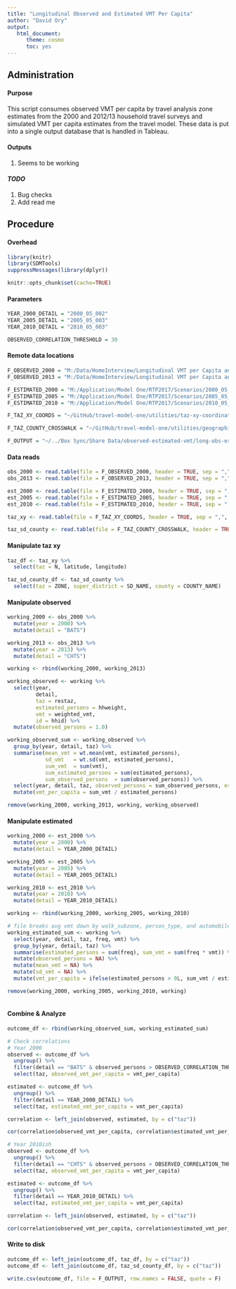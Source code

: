 ```yaml
---
title: "Longitudinal Observed and Estimated VMT Per Capita"
author: "David Ory"
output: 
   html_document:
      theme: cosmo
      toc: yes
---
```


## Administration

#### Purpose
This script consumes observed VMT per capita by travel analysis zone estimates from the 2000 and 2012/13 household travel surveys and simulated VMT per capita estimates from the travel model.  These data is put into a single output database that is handled in Tableau. 


#### Outputs
1.  Seems to be working

#### _TODO_ 
1. Bug checks 
3. Add read me

## Procedure

#### Overhead
```r
library(knitr)
library(SDMTools)
suppressMessages(library(dplyr))
```

```r
knitr::opts_chunk$set(cache=TRUE)
```

#### Parameters
```r
YEAR_2000_DETAIL = "2000_05_002"
YEAR_2005_DETAIL = "2005_05_003"
YEAR_2010_DETAIL = "2010_05_003"

OBSERVED_CORRELATION_THRESHOLD = 30

```


#### Remote data locations
```r
F_OBSERVED_2000 = "M:/Data/HomeInterview/Longitudinal VMT per Capita and per Worker/BATS2000_VMT_by_Person.csv"
F_OBSERVED_2013 = "M:/Data/HomeInterview/Longitudinal VMT per Capita and per Worker/CHTS2013_VMT_by_Person.csv"

F_ESTIMATED_2000 = "M:/Application/Model One/RTP2017/Scenarios/2000_05_002/OUTPUT/core_summaries/VehicleMilesTraveled.csv"
F_ESTIMATED_2005 = "M:/Application/Model One/RTP2017/Scenarios/2005_05_003/OUTPUT/core_summaries/VehicleMilesTraveled.csv"
F_ESTIMATED_2010 = "M:/Application/Model One/RTP2017/Scenarios/2010_05_003/OUTPUT/core_summaries/VehicleMilesTraveled.csv"

F_TAZ_XY_COORDS = "~/GitHub/travel-model-one/utilities/taz-xy-coordinates/taz_nodes_WGS84.csv"

F_TAZ_COUNTY_CROSSWALK = "~/GitHub/travel-model-one/utilities/geographies/taz-superdistrict-county.csv"

F_OUTPUT = "~/../Box Sync/Share Data/observed-estimated-vmt/long-obs-est-vmt-per-capita.csv"

```

#### Data reads
```r
obs_2000 <- read.table(file = F_OBSERVED_2000, header = TRUE, sep = ",", stringsAsFactors = FALSE)
obs_2013 <- read.table(file = F_OBSERVED_2013, header = TRUE, sep = ",", stringsAsFactors = FALSE)

est_2000 <- read.table(file = F_ESTIMATED_2000, header = TRUE, sep = ",", stringsAsFactors = FALSE)
est_2005 <- read.table(file = F_ESTIMATED_2005, header = TRUE, sep = ",", stringsAsFactors = FALSE)
est_2010 <- read.table(file = F_ESTIMATED_2010, header = TRUE, sep = ",", stringsAsFactors = FALSE)

taz_xy <- read.table(file = F_TAZ_XY_COORDS, header = TRUE, sep = ",", stringsAsFactors = FALSE)

taz_sd_county <- read.table(file = F_TAZ_COUNTY_CROSSWALK, header = TRUE, sep = ",", stringsAsFactors = FALSE)

```

#### Manipulate taz xy
```r
taz_df <- taz_xy %>%
  select(taz = N, latitude, longitude)

taz_sd_county_df <- taz_sd_county %>%
  select(taz = ZONE, super_district = SD_NAME, county = COUNTY_NAME)
```


#### Manipulate observed
```r
working_2000 <- obs_2000 %>%
  mutate(year = 2000) %>%
  mutate(detail = "BATS")

working_2013 <- obs_2013 %>%
  mutate(year = 2013) %>%
  mutate(detail = "CHTS")

working <- rbind(working_2000, working_2013)

working_observed <- working %>%
  select(year, 
         detail, 
         taz = restaz, 
         estimated_persons = hhweight, 
         vmt = weighted_vmt,
         id = hhid) %>%
  mutate(observed_persons = 1.0)

working_observed_sum <- working_observed %>%
  group_by(year, detail, taz) %>%
  summarise(mean_vmt = wt.mean(vmt, estimated_persons),
            sd_vmt   = wt.sd(vmt, estimated_persons),
            sum_vmt  = sum(vmt),
            sum_estimated_persons = sum(estimated_persons),
            sum_observed_persons  = sum(observed_persons)) %>%
  select(year, detail, taz, observed_persons = sum_observed_persons, estimated_persons = sum_estimated_persons, mean_vmt, sd_vmt, sum_vmt) %>%
  mutate(vmt_per_capita = sum_vmt / estimated_persons)

remove(working_2000, working_2013, working, working_observed)

```

#### Manipulate estimated
```r
working_2000 <- est_2000 %>%
  mutate(year = 2000) %>%
  mutate(detail = YEAR_2000_DETAIL)

working_2005 <- est_2005 %>%
  mutate(year = 2005) %>%
  mutate(detail = YEAR_2005_DETAIL)

working_2010 <- est_2010 %>%
  mutate(year = 2010) %>%
  mutate(detail = YEAR_2010_DETAIL)

working <- rbind(working_2000, working_2005, working_2010)

# file breaks avg vmt down by walk_subzone, person_type, and automobile sufficiency; need to aggregate back up to taz
working_estimated_sum <- working %>%
  select(year, detail, taz, freq, vmt) %>%
  group_by(year, detail, taz) %>%
  summarise(estimated_persons = sum(freq), sum_vmt = sum(freq * vmt)) %>%
  mutate(observed_persons = NA) %>%
  mutate(mean_vmt = NA) %>%
  mutate(sd_vmt = NA) %>%
  mutate(vmt_per_capita = ifelse(estimated_persons > 0L, sum_vmt / estimated_persons, NA))

remove(working_2000, working_2005, working_2010, working)
  

```

#### Combine & Analyze
```r
outcome_df <- rbind(working_observed_sum, working_estimated_sum)

# Check correlations
# Year 2000
observed <- outcome_df %>%
  ungroup() %>%
  filter(detail == "BATS" & observed_persons > OBSERVED_CORRELATION_THRESHOLD) %>%
  select(taz, observed_vmt_per_capita = vmt_per_capita)

estimated <- outcome_df %>%
  ungroup() %>%
  filter(detail == YEAR_2000_DETAIL) %>%
  select(taz, estimated_vmt_per_capita = vmt_per_capita)

correlation <- left_join(observed, estimated, by = c("taz"))

cor(correlation$observed_vmt_per_capita, correlation$estimated_vmt_per_capita)

# Year 2010ish
observed <- outcome_df %>%
  ungroup() %>%
  filter(detail == "CHTS" & observed_persons > OBSERVED_CORRELATION_THRESHOLD) %>%
  select(taz, observed_vmt_per_capita = vmt_per_capita)

estimated <- outcome_df %>%
  ungroup() %>%
  filter(detail == YEAR_2010_DETAIL) %>%
  select(taz, estimated_vmt_per_capita = vmt_per_capita)

correlation <- left_join(observed, estimated, by = c("taz"))

cor(correlation$observed_vmt_per_capita, correlation$estimated_vmt_per_capita)


```

#### Write to disk
```r
outcome_df <- left_join(outcome_df, taz_df, by = c("taz"))
outcome_df <- left_join(outcome_df, taz_sd_county_df, by = c("taz"))

write.csv(outcome_df, file = F_OUTPUT, row.names = FALSE, quote = F)

```